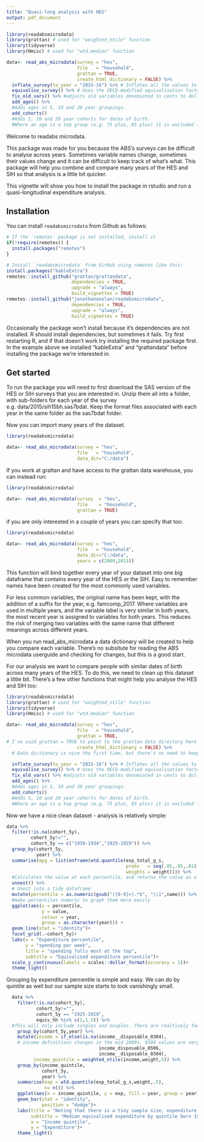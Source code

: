 ```yaml
---
title: "Quasi-long analysis with HES"
output: pdf_document
---
```


```r
library(readabsmicrodata)
library(grattan) # used for "weighted_ntile" function
library(tidyverse) 
library(Hmisc) # used for "wtd.median" function

data<- read_abs_microdata(survey = "hes",
						  file   = "household",
						  grattan = TRUE,
						  create_html_dictionary = FALSE) %>% 
  inflate_survey(to_year = "2015-16") %>% # Inflates all the values to $2015-16 
  equivalise_survey() %>% # Uses the OECD-modified equivalisation factor to adjust for household size
  fix_old_vars() %>% #adjusts old variables denomiated in cents to dollars. 
  add_ages() %>% 
  #Adds ages in 5, 10 and 20 year groupings. 
  add_cohorts()  
  #Adds 5, 10 and 20 year cohorts for dates of birth. 
  #Where an age is a top group (e.g. 75 plus, 85 plus) it is excluded from cohort analysis
```

Welcome to readabs microdata. 

This package was made for you because the ABS's surveys can be difficult to analyse across years. Sometimes variable names change, sometimes their values change and it can be difficult to keep track of what's what. This package will help you combine and compare many years of the HES and SIH so that analysis is a little bit quicker. 

This vignette will show you how to install the package in rstudio and run a quasi-longitudinal expenditure analysis. 

## Installation

You can install `readabsmicrodata` from Github as follows:

```r
# If the `remotes` package is not installed, install it
if(!require(remotes)) {
  install.packages("remotes")
}

# Install `readabsmicrodata` from GitHub using remotes like this:		
install.packages("kableExtra")
remotes::install_github("grattan/grattandata",
                        dependencies = TRUE, 
                        upgrade = "always", 
                        build_vignettes = TRUE)
remotes::install_github("jonathananolan/readabsmicrodata",
                        dependencies = TRUE, 
                        upgrade = "always", 
                        build_vignettes = TRUE)

```

Occasionally the package won't install because it's dependencies are not installed. R should install dependencies, but sometimes it fails. Try first restarting R, and if that doesn't work try installing the required package first. In the example above we installed "kableExtra" and "grattandata" before installing the package we're interested in. 


## Get started

To run the package you will need to first download the SAS version of the HES or SIH surveys that you are interested in. Unzip them all into a folder, with sub-folders for each year of the survey e.g. data/2015/sih15bh.sas7bdat. Keep the format files associated with each year in the same folder as the sas7bdat folder. 

Now you can import many years of the dataset.

```r
library(readabsmicrodata)

data<- read_abs_microdata(survey = "hes",
						  file   = "household",
						  data_dir="C:/data")

```

If you work at grattan and have access to the grattan data warehouse, you can instead run: 

``` r
library(readabsmicrodata)

data<- read_abs_microdata(survey  = "hes",
						  file    = "household",
						  grattan = TRUE)

```

if you are only interested in a couple of years you can specify that too: 

```r
library(readabsmicrodata)

data<- read_abs_microdata(survey = "hes",
						  file   = "household",
						  data_dir="C:/data",
						  years = c(2009,2015))

```

This function will bind together every year of your dataset into one big dataframe that contains every year of the HES or the SIH. Easy to remember names have been created for the most commonly used variables. 

For less common variables, the original name has been kept, with the addition of a suffix for the year, e.g. famcomp_2017. Where variables are used in multiple years, and the variable label is very similar in both years, the most recent year is assigned to variables for both years. This reduces the risk of merging two variables with the same name that different meanings across different years. 

When you run read_abs_microdata a data dictionary will be created to help you compare each variable. There's no subsitute for reading the ABS microdata userguide and checking for changes, but this is a good start. 

For our analysis we want to compare people with similar dates of birth across many years of the HES. To do this, we need to clean up this dataset a little bit. 
There's a few other functions that might help you analyse the HES and SIH too: 

```r

library(readabsmicrodata)
library(grattan) # used for "weighted_ntile" function
library(tidyverse) 
library(Hmisc) # used for "wtd.median" function

data<- read_abs_microdata(survey = "hes",
						  file   = "household",
						  grattan = TRUE,
# I've said grattan = TRUE to point to the grattan data directory here but you can replace that with grattan = FALSE and point to your data directory. 
						  create_html_dictionary = FALSE) %>% 
  # Data dictionary is nice the first time, but there's no need to keep remaking it.

  inflate_survey(to_year = "2015-16") %>% # Inflates all the values to $2015-16 
  equivalise_survey() %>% # Uses the OECD-modified equivalisation factor to adjust for household size
  fix_old_vars() %>% #adjusts old variables denomiated in cents to dollars. 
  add_ages() %>% 
  #Adds ages in 5, 10 and 20 year groupings. 
  add_cohorts()  
  #Adds 5, 10 and 20 year cohorts for dates of birth. 
  #Where an age is a top group (e.g. 75 plus, 85 plus) it is excluded from cohort analysis
```

Now we have a nice clean dataset - analysis is relatively simple:

```r
data %>%
  filter(!is.na(cohort_5y),
         cohort_5y!="",
         cohort_5y == c("1930-1934","1925-1929")) %>%
  group_by(cohort_5y,
           year) %>%
  summarise(mpg = list(enframe(wtd.quantile(exp_total_g_s,
                                            probs   = seq(.05,.95,.01),
                                            weights = weight)))) %>% 
  #Calculates the value at each percentile, and returns the value as a nested list
  unnest() %>% 
  # Unest into a tidy dataframe
  mutate(percentile = as.numeric(gsub("([0-9]+).*$", "\\1",name))) %>% 
  #make percentiles numeric to graph them more easily
  ggplot(aes(x = percentile, 
             y = value, 
             colour = year,
             group = as.character(year))) +
  geom_line(stat = "identity")+
  facet_grid(.~cohort_5y)+
  labs(x = "Expenditure percentile", 
       y = "spending per week",
       title = "spending falls most at the top",
       subtitle = "Equivalised expenditure percentile")+
  scale_y_continuous(labels = scales::dollar_format(accuracy = 1))+
  theme_light()

```

Grouping by expenditure percentile is simple and easy. We can do by quintile as well but our sample size starts to look vanishingly small. 
```r

  data %>%
    filter(!is.na(cohort_5y),
           cohort_5y!="",
           cohort_5y == "1925-1929",
           equiv_hh %in% c(1,1.5)) %>% 
  #This will only include singles and ocuples. There are realtively few people >65 with kids and it's a conservative assumption to exclude them because their ranks decrease further with age. 
    group_by(cohort_5y,year) %>% 
    mutate(income = if_else(is.na(income__disposable_0304), 
    # income definitions changes in the mid 2000s. 0304 values are very close to 0506 values, and provide a good approximation. 0708 values inlcude more salary sacrifice and are a bigger departure from the earlier measures. ACOSS has previously used 0304 and 0506 interchangeably in it's historical poverty analysis. 
                                  income_disposable_0506,
                                  income__disposable_0304),
          income_quintile = weighted_ntile(income,weight,5)) %>% 
    group_by(income_quintile, 
             cohort_5y,
             year) %>% 
    summarise(exp = wtd.quantile(exp_total_g_s,weight,.5),
              n= n()) %>% 
    ggplot(aes(x = income_quintile, y = exp, fill = year, group = year)) +
    geom_bar(stat = "identity",
             position = "dodge")+
    labs(title = "Noting that there is a tiny sample size, expenditure falls",
         subtitle = "Median equivalised expenditure by quintile born 1925-29- very low sample size",
         x = "Income quintile",
         y = "Expenditure")+
    theme_light()
```
